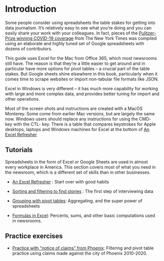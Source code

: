 # Introduction

Some people consider using spreadsheets the table stakes for getting into data journalism. It's relatively easy to see what you're doing and you can easily share your work with your colleagues. In fact, pieces of the [Pulitzer-Prize winning COVID-19 coverage](https://www.pulitzer.org/winners/new-york-times-6) from The New York Times was compiled using an elaborate and highly tuned set of Google spreadsheets with dozens of contributors.

This guide uses Excel for the Mac from Office 365, which most newsrooms still have. The reason is that they're a little easier to get around and in particular have more options for pivot tables -- a crucial part of the table stakes. But Google sheets shine elsewhere in this book, particularly when it comes time to scrape websites or import non-tabular file formats like JSON.

Excel in Windows is very different -- it has much more capability for working with large and more complex data, and provides better tuning for import and other operations.

Most of the screen shots and instructions are created with a MacOS Monterey. Some come from earlier Mac versions, but are largely the same now. Windows users should replace any instructions for using the CMD- key with the CTL- key. There is a table that compares keystrokes for Apple desktops, laptops and Windows machines for Excel at the bottom of [An Excel Refresher](xl-refresher)

## Tutorials

Spreadsheets in the form of Excel or Google Sheets are used in almost every workplace in America. This section covers most of what you need in the newsroom, which is a different set of skills than in other businesses.

-   [An Excel Refresher](xl-refresher.html) : Start over with good habits

-   [Sorting and filtering to find stories](xl-filter-sort.html) : The first step of interviewing data

-   [Grouping with pivot tables](xl-pivot.html): Aggregating, and the super power of spreadsheets

-   [Formulas in Excel](xl-formulas.html): Percents, sums, and other basic computations used in newsrooms.

## Practice exercises

-   [Practice with "notice of claims" from Phoenix](xl-practice-noc.html): Filtering and pivot table practice using claims made against the city of Phoenix 2010-2020.
